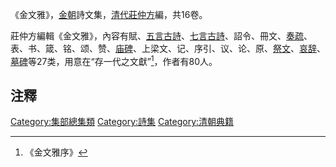{{Orphan|time=2022-01-30T15:26:59+00:00}}
《金文雅》，[[金朝|金朝]]詩文集，[[清代|清代]][[莊仲方|莊仲方]]編，共16卷。

莊仲方編輯《金文雅》，內容有賦、[[五言古詩|五言古詩]]、[[七言古詩|七言古詩]]、詔令、冊文、[[奏疏|奏疏]]、表、书、箴、铭、颂、赞、[[庙碑|庙碑]]、上梁文、记、序引、议、论、原、[[祭文|祭文]]、[[哀辞|哀辞]]、[[墓碑|墓碑]]等27类，用意在“存一代之文獻”<ref>《金文雅序》</ref>，作者有80人。

==注釋==
<references/>

[[Category:集部總集類|Category:集部總集類]]
[[Category:詩集|Category:詩集]]
[[Category:清朝典籍|Category:清朝典籍]]